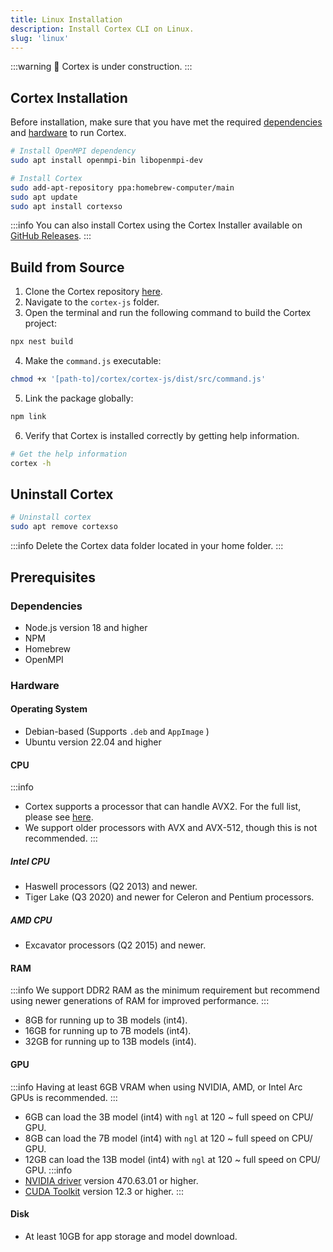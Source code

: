 ```yaml
---
title: Linux Installation
description: Install Cortex CLI on Linux.
slug: 'linux'
---
```



:::warning
🚧 Cortex is under construction.
:::

## Cortex Installation
Before installation, make sure that you have met the required [dependencies](#dependencies) and [hardware](#hardware) to run Cortex.

```sh
# Install OpenMPI dependency
sudo apt install openmpi-bin libopenmpi-dev

# Install Cortex
sudo add-apt-repository ppa:homebrew-computer/main
sudo apt update
sudo apt install cortexso
```
:::info
You can also install Cortex using the Cortex Installer available on [GitHub Releases](https://github.com/janhq/cortex/releases).
:::

## Build from Source

1. Clone the Cortex repository [here](https://github.com/janhq/cortex/tree/dev).
2. Navigate to the `cortex-js` folder.
3. Open the terminal and run the following command to build the Cortex project:

```sh
npx nest build
```

4. Make the `command.js` executable:

```sh
chmod +x '[path-to]/cortex/cortex-js/dist/src/command.js'
```

5. Link the package globally:

```sh
npm link
```
6. Verify that Cortex is installed correctly by getting help information.

```sh
# Get the help information
cortex -h
```
## Uninstall Cortex
```sh
# Uninstall cortex
sudo apt remove cortexso
```
:::info
Delete the Cortex data folder located in your home folder.
:::

## Prerequisites
### Dependencies
- Node.js version 18 and higher
- NPM
- Homebrew
- OpenMPI

### Hardware
#### Operating System
- Debian-based (Supports `.deb` and `AppImage` )
- Ubuntu version 22.04 and higher
#### CPU
:::info
- Cortex supports a processor that can handle AVX2. For the full list, please see [here](https://en.wikipedia.org/wiki/Advanced_Vector_Extensions#CPUs_with_AVX2).
- We support older processors with AVX and AVX-512, though this is not recommended.
:::
##### Intel CPU
- Haswell processors (Q2 2013) and newer.
- Tiger Lake (Q3 2020) and newer for Celeron and Pentium processors.
##### AMD CPU
- Excavator processors (Q2 2015) and newer.
#### RAM
:::info
We support DDR2 RAM as the minimum requirement but recommend using newer generations of RAM for improved performance.
:::
- 8GB for running up to 3B models (int4).
- 16GB for running up to 7B models (int4).
- 32GB for running up to 13B models (int4).
#### GPU
:::info
Having at least 6GB VRAM when using NVIDIA, AMD, or Intel Arc GPUs is recommended.
:::
- 6GB can load the 3B model (int4) with `ngl` at 120 ~ full speed on CPU/ GPU.
- 8GB can load the 7B model (int4) with `ngl` at 120 ~ full speed on CPU/ GPU.
- 12GB can load the 13B model (int4) with `ngl` at 120 ~ full speed on CPU/ GPU.
:::info
- [NVIDIA driver](https://www.nvidia.com/Download/index.aspx) version 470.63.01 or higher.
- [CUDA Toolkit](https://developer.nvidia.com/cuda-toolkit) version 12.3 or higher.
:::
#### Disk
- At least 10GB for app storage and model download.